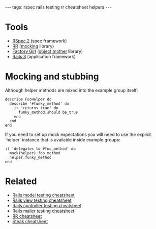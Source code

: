---
tags: rspec rails testing rr cheatsheet helpers
---
= Tools =

* [[RSpec 2]] (spec framework)
* [[RR]] ([[mocking]] library)
* [[Factory Girl]] ([[object mother]] library)
* [[Rails 3]] (application framework)

= Mocking and stubbing =

Although helper methods are mixed into the example group itself:

<pre lang="ruby">describe FooHelper do
  describe '#funky_method' do
    it 'returns true' do
      funky_method.should be_true
    end
  end
end</pre>

If you need to set up mock expectations you will need to use the explicit `helper` instance that is available inside example groups:

<pre lang="ruby">it 'delegates to #foo_method' do
  mock(helper).foo_method
  helper.funky_method
end</pre>

= Related =

* [[Rails model testing cheatsheet]]
* [[Rails view testing cheatsheet]]
* [[Rails controller testing cheatsheet]]
* [[Rails mailer testing cheatsheet]]
* [[RR cheatsheet]]
* [[Steak cheatsheet]]
